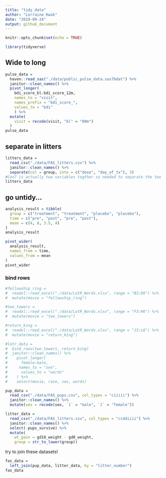 ```yaml
---
title: "tidy_data"
author: "Lorraine Kwok"
date: "2019-09-24"
output: github_document
---
```


```r
knitr::opts_chunk$set(echo = TRUE)

library(tidyverse)
```

## Wide to long
```r
pulse_data = 
  haven::read_sas("./data/public_pulse_data.sas7bdat") %>%
  janitor::clean_names() %>%
  pivot_longer(
    bdi_score_bl:bdi_score_12m,
    names_to = "visit", 
    names_prefix = "bdi_score_",
    values_to = "bdi"
    ) %>%
  mutate(
    visit = recode(visit, "bl" = "00m")
  )
pulse_data
```

## separate in litters 
```r
litters_data = 
  read_csv("./data/FAS_litters.csv") %>%
  janitor::clean_names() %>%
  separate(col = group, into = c("dose", "day_of_tx"), 3)
#Con7 is actually two variables togther so needed to separate the two
litters_data
```

## go untidy...
```r
analysis_result = tibble(
  group = c("treatment", "treatment", "placebo", "placebo"),
  time = c("pre", "post", "pre", "post"),
  mean = c(4, 8, 3.5, 4)
)
analysis_result

pivot_wider(
  analysis_result,
  names_from = time, 
  values_from = mean
)
pivot_wider
```

### bind rows
```r

#fellowship_ring = 
#  readxl::read_excel("./data/LotR_Words.xlsx", range = "B3:D6") %>%
#  mutate(movie = "fellowship_ring")

#two_towers = 
#  readxl::read_excel("./data/LotR_Words.xlsx", range = "F3:H6") %>%
#  mutate(movie = "two_towers")

#return_king = 
#  readxl::read_excel("./data/LotR_Words.xlsx", range = "J3:L6") %>%
#  mutate(movie = "return_king")

#lotr_data =
#  bind_rows(two_towers, return_king)
#  janitor::clean_names() %>%
#    pivot_longer(
#      female:male,
#     names_to = "sex",
#      values_to = "words"
#    ) %>% 
#    select(movie, race, sex, words)
```


```r
pup_data = 
  read_csv("./data/FAS_pups.csv", col_types = "ciiiii") %>%
  janitor::clean_names() %>%
  mutate(sex = recode(sex, `1` = "male", `2` = "female")) 

litter_data = 
  read_csv("./data/FAS_litters.csv", col_types = "ccddiiii") %>%
  janitor::clean_names() %>%
  select(-pups_survive) %>%
  mutate(
    wt_gain = gd18_weight - gd0_weight,
    group = str_to_lower(group))
```

try to join these datasets!

```r
fas_data = 
  left_join(pup_data, litter_data, by = "litter_number")
fas_data
```


